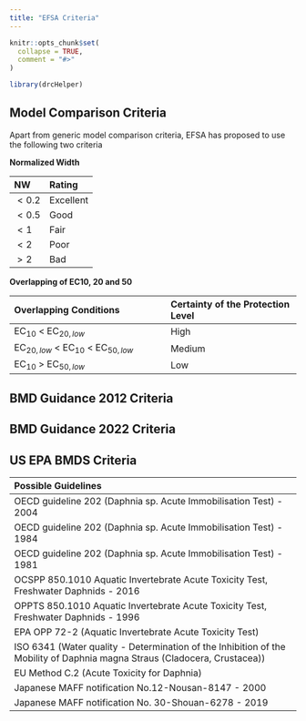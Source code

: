 ```yaml
---
title: "EFSA Criteria"
---
```


```r
knitr::opts_chunk$set(
  collapse = TRUE,
  comment = "#>"
)
```

```r
library(drcHelper)
```


## Model Comparison Criteria

Apart from generic model comparison criteria, EFSA has proposed to use the following two criteria 

**Normalized Width**

|NW   |    Rating|
|:----|:---------|
|$<0.2$ | Excellent|
|$<0.5$ | Good     |
|$<1$   | Fair     |
|$<2$   | Poor     |
|$>2$ | Bad      |

**Overlapping of EC10, 20 and 50**


|Overlapping  Conditions                  |Certainty of the Protection Level |
|:----------------------------------------|:---------------------------------|
|EC$_{10}$ < EC$_{20,low}$                | High                             |
|EC$_{20,low}$ < EC$_{10}$ < EC$_{50,low}$| Medium                           |
|EC$_{10}$ > EC$_{50,low}$                | Low                              |




## BMD Guidance 2012 Criteria

## BMD Guidance 2022 Criteria

## US EPA BMDS Criteria








| Possible Guidelines                                                                                                       |
|:--------------------------------------------------------------------------------------------------------------------------|
| OECD guideline 202 (Daphnia sp. Acute Immobilisation Test) - 2004                                                         |
| OECD guideline 202 (Daphnia sp. Acute Immobilisation Test) - 1984                                                         |
| OECD guideline 202 (Daphnia sp. Acute Immobilisation Test) - 1981                                                         |
| OCSPP 850.1010 Aquatic Invertebrate Acute Toxicity Test, Freshwater Daphnids - 2016                                       |
| OPPTS 850.1010 Aquatic Invertebrate Acute Toxicity Test, Freshwater Daphnids - 1996                                       |
| EPA OPP 72-2 (Aquatic Invertebrate Acute Toxicity Test)                                                                   |
| ISO 6341 (Water quality - Determination of the Inhibition of the Mobility of Daphnia magna Straus (Cladocera, Crustacea)) |
| EU Method C.2 (Acute Toxicity for Daphnia)                                                                                |
| Japanese MAFF notification No.12-Nousan-8147 - 2000                                                                       |
| Japanese MAFF notification No. 30-Shouan-6278 - 2019                                                                      |
